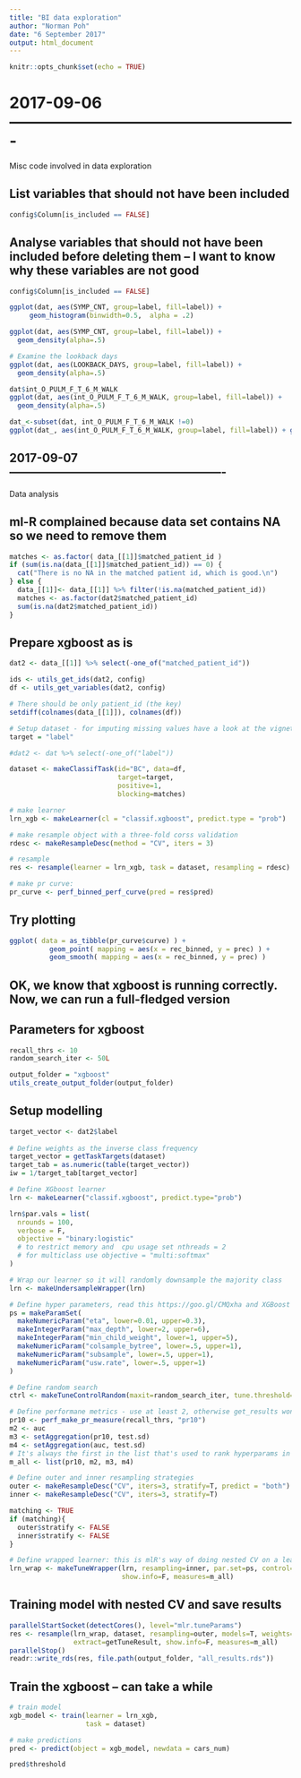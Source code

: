 ```yaml
---
title: "BI data exploration"
author: "Norman Poh"
date: "6 September 2017"
output: html_document
---
```


```r
knitr::opts_chunk$set(echo = TRUE)
```

# 2017-09-06 -------------------------------------------------------
Misc code involved in data exploration

## List variables that should not have been included
```r
config$Column[is_included == FALSE]
```

## Analyse variables that should not have been included before deleting them -- I want to know why these variables are not good

```r
config$Column[is_included == FALSE]

ggplot(dat, aes(SYMP_CNT, group=label, fill=label)) + 
     geom_histogram(binwidth=0.5,  alpha = .2)

ggplot(dat, aes(SYMP_CNT, group=label, fill=label)) + 
  geom_density(alpha=.5) 

# Examine the lookback days
ggplot(dat, aes(LOOKBACK_DAYS, group=label, fill=label)) + 
  geom_density(alpha=.5) 

dat$int_O_PULM_F_T_6_M_WALK
ggplot(dat, aes(int_O_PULM_F_T_6_M_WALK, group=label, fill=label)) + 
  geom_density(alpha=.5) 

dat_<-subset(dat, int_O_PULM_F_T_6_M_WALK !=0)
ggplot(dat_, aes(int_O_PULM_F_T_6_M_WALK, group=label, fill=label)) + geom_density(alpha=.5) 

```

## 2017-09-07 -------------------------------------------------------
Data analysis

## ml-R complained because data set contains NA so we need to remove them
```r
  
matches <- as.factor( data_[[1]]$matched_patient_id )
if (sum(is.na(data_[[1]]$matched_patient_id)) == 0) {
  cat("There is no NA in the matched patient id, which is good.\n")
} else {
  data_[[1]]<- data_[[1]] %>% filter(!is.na(matched_patient_id))
  matches <- as.factor(dat2$matched_patient_id)
  sum(is.na(dat2$matched_patient_id))
}
```
## Prepare xgboost as is

```r
dat2 <- data_[[1]] %>% select(-one_of("matched_patient_id"))

ids <- utils_get_ids(dat2, config)
df <- utils_get_variables(dat2, config)

# There should be only patient_id (the key)
setdiff(colnames(data_[[1]]), colnames(df))

# Setup dataset - for imputing missing values have a look at the vignette
target = "label"

#dat2 <- dat %>% select(-one_of("label"))

dataset <- makeClassifTask(id="BC", data=df, 
                           target=target,
                           positive=1, 
                           blocking=matches)

# make learner
lrn_xgb <- makeLearner(cl = "classif.xgboost", predict.type = "prob")

# make resample object with a three-fold corss validation
rdesc <- makeResampleDesc(method = "CV", iters = 3)
```

```r
# resample
res <- resample(learner = lrn_xgb, task = dataset, resampling = rdesc)

# make pr curve:
pr_curve <- perf_binned_perf_curve(pred = res$pred)
```
## Try plotting
```r
ggplot( data = as_tibble(pr_curve$curve) ) + 
          geom_point( mapping = aes(x = rec_binned, y = prec) ) +
          geom_smooth( mapping = aes(x = rec_binned, y = prec) ) 

```
## OK, we know that xgboost is running correctly. Now, we can run a full-fledged version

## Parameters for xgboost
```r

recall_thrs <- 10
random_search_iter <- 50L

output_folder = "xgboost"
utils_create_output_folder(output_folder)
```

##  Setup modelling

```r
target_vector <- dat2$label
  
# Define weights as the inverse class frequency
target_vector = getTaskTargets(dataset)
target_tab = as.numeric(table(target_vector))
iw = 1/target_tab[target_vector]

# Define XGboost learner
lrn <- makeLearner("classif.xgboost", predict.type="prob")

lrn$par.vals = list(
  nrounds = 100,
  verbose = F,
  objective = "binary:logistic"
  # to restrict memory and  cpu usage set nthreads = 2
  # for multiclass use objective = "multi:softmax"
)

# Wrap our learner so it will randomly downsample the majority class
lrn <- makeUndersampleWrapper(lrn)

# Define hyper parameters, read this https://goo.gl/CMQxha and XGBoost's docs
ps = makeParamSet(
  makeNumericParam("eta", lower=0.01, upper=0.3),
  makeIntegerParam("max_depth", lower=2, upper=6),
  makeIntegerParam("min_child_weight", lower=1, upper=5),
  makeNumericParam("colsample_bytree", lower=.5, upper=1),
  makeNumericParam("subsample", lower=.5, upper=1),
  makeNumericParam("usw.rate", lower=.5, upper=1)
)

# Define random search
ctrl <- makeTuneControlRandom(maxit=random_search_iter, tune.threshold=F)

# Define performane metrics - use at least 2, otherwise get_results won't work
pr10 <- perf_make_pr_measure(recall_thrs, "pr10")
m2 <- auc
m3 <- setAggregation(pr10, test.sd)
m4 <- setAggregation(auc, test.sd)
# It's always the first in the list that's used to rank hyperparams in tuning
m_all <- list(pr10, m2, m3, m4)

# Define outer and inner resampling strategies
outer <- makeResampleDesc("CV", iters=3, stratify=T, predict = "both")
inner <- makeResampleDesc("CV", iters=3, stratify=T)

matching <- TRUE
if (matching){
  outer$stratify <- FALSE
  inner$stratify <- FALSE
}

# Define wrapped learner: this is mlR's way of doing nested CV on a learner
lrn_wrap <- makeTuneWrapper(lrn, resampling=inner, par.set=ps, control=ctrl,
                            show.info=F, measures=m_all)
```

##  Training model with nested CV and save results

```r
parallelStartSocket(detectCores(), level="mlr.tuneParams")
res <- resample(lrn_wrap, dataset, resampling=outer, models=T, weights=iw,
                extract=getTuneResult, show.info=F, measures=m_all)
parallelStop()
readr::write_rds(res, file.path(output_folder, "all_results.rds"))

```


## Train the xgboost -- can take a while

```r
# train model
xgb_model <- train(learner = lrn_xgb,
                   task = dataset)

# make predictions
pred <- predict(object = xgb_model, newdata = cars_num)

pred$threshold

```